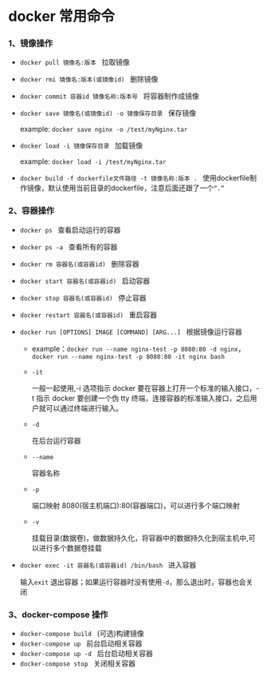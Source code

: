 # docker 常用命令

### 1、镜像操作

- `docker pull 镜像名:版本 ` 拉取镜像
- `docker rmi 镜像名:版本(或镜像id) ` 删除镜像
- `docker commit 容器id 镜像名称:版本号 ` 将容器制作成镜像
- `docker save 镜像名(或镜像id) -o 镜像保存目录 ` 保存镜像

  example: `docker save nginx -o /test/myNginx.tar`

- `docker load -i 镜像保存目录 ` 加载镜像

  example: `docker load -i /test/myNginx.tar`

- `docker build -f dockerfile文件路径 -t 镜像名称:版本 . ` 使用dockerfile制作镜像，默认使用当前目录的dockerfile，注意后面还跟了一个`“.”`

### 2、容器操作

- `docker ps ` 查看启动运行的容器
- `docker ps -a ` 查看所有的容器
- `docker rm 容器名(或容器id) ` 删除容器
- `docker start 容器名(或容器id) ` 启动容器
- `docker stop 容器名(或容器id) ` 停止容器
- `docker restart 容器名(或容器id) ` 重启容器
- `docker run [OPTIONS] IMAGE [COMMAND] [ARG...] ` 根据镜像运行容器

  - example：`docker run --name nginx-test -p 8080:80 -d nginx`，`docker run --name nginx-test -p 8080:80 -it nginx bash`
  - `-it`

    一般一起使用,-i 选项指示 docker 要在容器上打开一个标准的输入接口，-t 指示 docker 要创建一个伪 tty 终端，连接容器的标准输入接口，之后用户就可以通过终端进行输入。

  - `-d`

    在后台运行容器

  - `--name`

    容器名称

  - `-p`

    端口映射 8080(宿主机端口):80(容器端口)，可以进行多个端口映射

  - `-v`

    挂载目录(数据卷)，做数据持久化，将容器中的数据持久化到宿主机中,可以进行多个数据卷挂载

- `docker exec -it 容器名(或容器id) /bin/bash ` 进入容器

  输入`exit` 退出容器；如果运行容器时没有使用`-d`，那么退出时，容器也会关闭

### 3、docker-compose 操作

- `docker-compose build ` (可选)构建镜像
- `docker-compose up ` 前台启动相关容器
- `docker-compose up -d ` 后台启动相关容器
- `docker-compose stop ` 关闭相关容器
